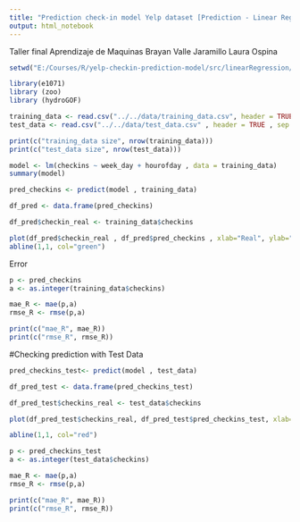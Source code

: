 ```yaml
---
title: "Prediction check-in model Yelp dataset [Prediction - Linear Regression]"
output: html_notebook
---
```

Taller final Aprendizaje de Maquinas
Brayan Valle Jaramillo
Laura Ospina
```r
setwd("E:/Courses/R/yelp-checkin-prediction-model/src/linearRegression/")
```

```r
library(e1071)
library (zoo)
library (hydroGOF)
```

```r
training_data <- read.csv("../../data/training_data.csv", header = TRUE , sep = ",")
test_data <- read.csv("../../data/test_data.csv" , header = TRUE , sep = ",")
```

```r
print(c("training_data size", nrow(training_data)))
print(c("test_data size", nrow(test_data)))
```

```r
model <- lm(checkins ~ week_day + hourofday , data = training_data)
summary(model)
```

```r
pred_checkins <- predict(model , training_data)
```

```r
df_pred <- data.frame(pred_checkins)
```

```r
df_pred$checkin_real <- training_data$checkins
```


```r
plot(df_pred$checkin_real , df_pred$pred_checkins , xlab="Real", ylab="Pred", col="Blue")
abline(1,1, col="green")
```

Error
```r
p <- pred_checkins
a <- as.integer(training_data$checkins)

mae_R <- mae(p,a)
rmse_R <- rmse(p,a)

print(c("mae_R", mae_R))
print(c("rmse_R", rmse_R))
```

#Checking prediction with Test Data
```r
pred_checkins_test<- predict(model , test_data)
```

```r
df_pred_test <- data.frame(pred_checkins_test)
```

```r
df_pred_test$checkins_real <- test_data$checkins
```

```r
plot(df_pred_test$checkins_real, df_pred_test$pred_checkins_test, xlab="Real", ylab="Pred", col="Blue")

abline(1,1, col="red")
```
```r
p <- pred_checkins_test
a <- as.integer(test_data$checkins)

mae_R <- mae(p,a)
rmse_R <- rmse(p,a)

print(c("mae_R", mae_R))
print(c("rmse_R", rmse_R))
```

